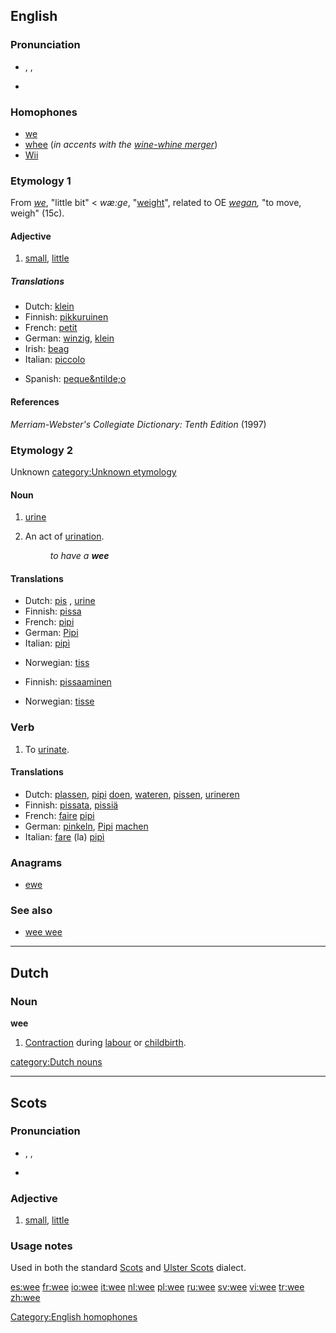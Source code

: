 {{wikipedia}}
==English==

===Pronunciation===
*{{AHD|wē}}, {{IPA|/wiː/}}, {{SAMPA|/wi:/}}
*{{audio|en-us-wee.ogg|Audio (US)}}
*:{{rhymes|iː}}

===Homophones===
*[[we]]
*[[whee]] (''in accents with the [[wine-whine merger]]'')
*[[w:Wii|Wii]]
[[Category:English homophones]]

===Etymology 1===
From {{ME.}} ''[[we]]'', "little bit" < {{OE.}}  ''wæ:ge'', "[[weight]]", related to OE ''[[wegan]],'' "to move, weigh" (15c).

====Adjective====
{{en-adj|weer|weest}}

# {{Scottish}} [[small]], [[little]]

=====Translations=====
{{trans-top|small, little}}
*Dutch: [[klein]]
*Finnish: [[pikkuruinen]]
*French: [[petit]]
*German: [[winzig]], [[klein]]
*Irish: [[beag]]
*Italian: [[piccolo]]
{{trans-mid}}
*Spanish: [[peque&ntilde;o]]
{{trans-bottom}}

====References====
''Merriam-Webster's Collegiate Dictionary: Tenth Edition'' (1997)

===Etymology 2===
Unknown [[category:Unknown etymology]]

====Noun====
{{en-noun|-}}

# {{context|colloquial|uncountable}} [[urine]]
# {{context|colloquial}} An act of [[urination]].
#:''to have a '''wee'''''

====Translations====
{{trans-top|urine}}
*Dutch: [[pis]] {{m}}, [[urine]] {{f}}
*Finnish: [[pissa]]
*French: [[pipi]] {{m}}
*German: [[Pipi]] {{n}}
*Italian: [[pipì]] {{f}}
{{trans-mid}}
*Norwegian: [[tiss]] {{n}}
{{trans-bottom}}

{{trans-top|act of urination}}
*Finnish: [[pissaaminen]]
{{trans-mid}}
*Norwegian: [[tisse]]
{{trans-bottom}}

===Verb===
{{en-verb|wees|weeing|weed|weed}}

# {{colloquial}} To [[urinate]].

====Translations====
{{trans-top|to urinate}}
*Dutch: [[plassen]], [[pipi]] [[doen]], [[wateren]], [[pissen]], [[urineren]]
*Finnish: [[pissata]], [[pissiä]]
*French: [[faire]] [[pipi]]
*German: [[pinkeln]], [[Pipi]] [[machen]]
*Italian: [[fare]] (la) [[pipì]]
{{trans-mid}}
{{trans-bottom}}

===Anagrams===
*[[ewe]]

===See also===
*[[wee wee]]

----

==Dutch==

===Noun===
'''wee''' {{f}}

# [[contraction|Contraction]] during [[labour]] or [[childbirth]].

[[category:Dutch nouns]]

----

==Scots==

===Pronunciation===
*{{AHD|wē}}, {{IPA|/wiː/}}, {{SAMPA|/wi:/}}
*{{audio|en-us-wee.ogg|Audio (US)}}

===Adjective===
{{sco-adj}}

# [[small]], [[little]]

===Usage notes===
Used in both the standard [[Scots]] and [[Ulster Scots]] dialect.

[[es:wee]]
[[fr:wee]]
[[io:wee]]
[[it:wee]]
[[nl:wee]]
[[pl:wee]]
[[ru:wee]]
[[sv:wee]]
[[vi:wee]]
[[tr:wee]]
[[zh:wee]]
